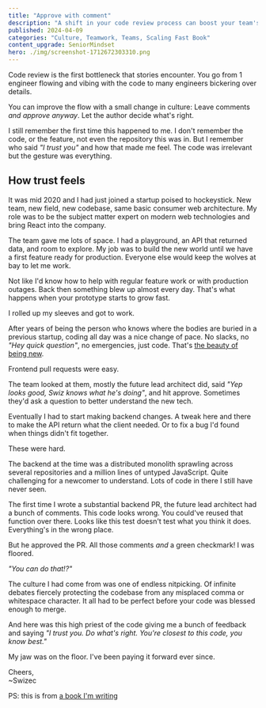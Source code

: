 ```yaml
---
title: "Approve with comment"
description: "A shift in your code review process can boost your team's productivity. Empower authors to make the call."
published: 2024-04-09
categories: "Culture, Teamwork, Teams, Scaling Fast Book"
content_upgrade: SeniorMindset
hero: ./img/screenshot-1712672303310.png
---
```


Code review is the first bottleneck that stories encounter. You go from 1 engineer flowing and vibing with the code to many engineers bickering over details.

You can improve the flow with a small change in culture: Leave comments _and approve anyway_. Let the author decide what's right.

I still remember the first time this happened to me. I don't remember the code, or the feature, not even the repository this was in. But I remember who said _"I trust you"_ and how that made me feel. The code was irrelevant but the gesture was everything.

## How trust feels

It was mid 2020 and I had just joined a startup poised to hockeystick. New team, new field, new codebase, same basic consumer web architecture. My role was to be the subject matter expert on modern web technologies and bring React into the company.

The team gave me lots of space. I had a playground, an API that returned data, and room to explore. My job was to build the new world until we have a first feature ready for production. Everyone else would keep the wolves at bay to let me work.

Not like I'd know how to help with regular feature work or with production outages. Back then something blew up almost every day. That's what happens when your prototype starts to grow fast.

I rolled up my sleeves and got to work.

After years of being the person who knows where the bodies are buried in a previous startup, coding all day was a nice change of pace. No slacks, no _"Hey quick question"_, no emergencies, just code. That's [the beauty of being new](https://swizec.com/blog/why-senior-engineers-get-nothing-done/).

Frontend pull requests were easy.

The team looked at them, mostly the future lead architect did, said _"Yep looks good, Swiz knows what he's doing"_, and hit approve. Sometimes they'd ask a question to better understand the new tech.

Eventually I had to start making backend changes. A tweak here and there to make the API return what the client needed. Or to fix a bug I'd found when things didn't fit together.

These were hard.

The backend at the time was a distributed monolith sprawling across several repositories and a million lines of untyped JavaScript. Quite challenging for a newcomer to understand. Lots of code in there I still have never seen.

The first time I wrote a substantial backend PR, the future lead architect had a bunch of comments. This code looks wrong. You could've reused that function over there. Looks like this test doesn't test what you think it does. Everything's in the wrong place.

But he approved the PR. All those comments _and_ a green checkmark! I was floored.

_"You can do that!?"_

The culture I had come from was one of endless nitpicking. Of infinite debates fiercely protecting the codebase from any misplaced comma or whitespace character. It all had to be perfect before your code was blessed enough to merge.

And here was this high priest of the code giving me a bunch of feedback and saying _"I trust you. Do what's right. You're closest to this code, you know best."_

My jaw was on the floor. I've been paying it forward ever since.

Cheers,<br/>
~Swizec

PS: this is from [a book I'm writing](https://swizec.com/blog/can-i-get-your-opinion/)
